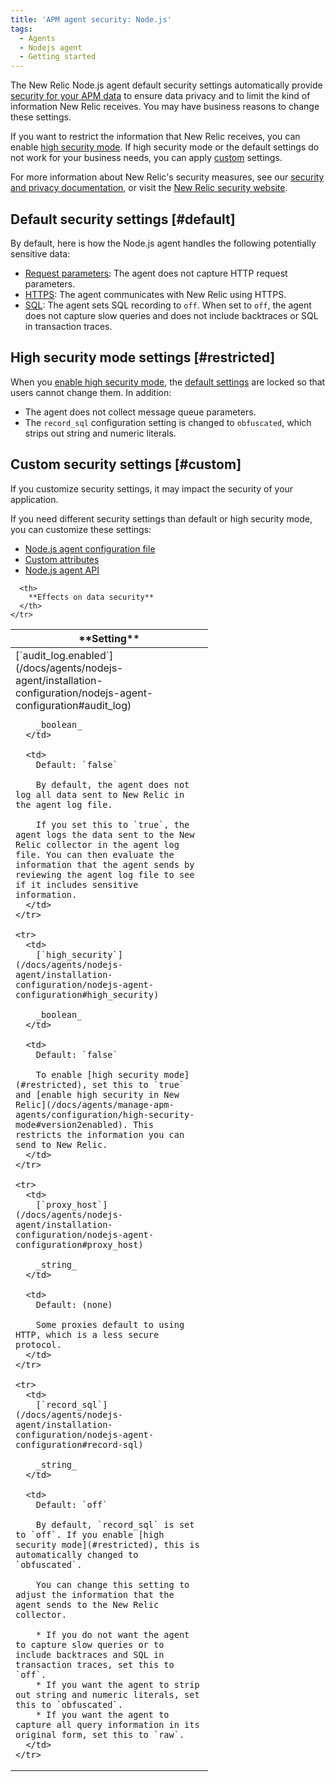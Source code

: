 ```yaml
---
title: 'APM agent security: Node.js'
tags:
  - Agents
  - Nodejs agent
  - Getting started
---
```


The New Relic Node.js agent default security settings automatically provide [security for your APM data](/docs/using-new-relic/new-relic-security/security/apm-agent-data-security) to ensure data privacy and to limit the kind of information New Relic receives. You may have business reasons to change these settings.

If you want to restrict the information that New Relic receives, you can enable [high security mode](#restricted). If high security mode or the default settings do not work for your business needs, you can apply [custom](#custom) settings.

For more information about New Relic's security measures, see our [security and privacy documentation](/docs/using-new-relic/new-relic-security/security/security-matters-data-privacy-new-relic), or visit the [New Relic security website](https://newrelic.com/why-new-relic/security).

## Default security settings [#default]

By default, here is how the Node.js agent handles the following potentially sensitive data:

* [Request parameters](/docs/agents/nodejs-agent/installation-configuration/nodejs-agent-configuration#params): The agent does not capture HTTP request parameters.
* [HTTPS](/docs/agents/nodejs-agent/installation-configuration/nodejs-agent-configuration#ssl): The agent communicates with New Relic using HTTPS.
* [SQL](/docs/agents/nodejs-agent/installation-configuration/nodejs-agent-configuration#record-sql): The agent sets SQL recording to `off`. When set to `off`, the agent does not capture slow queries and does not include backtraces or SQL in transaction traces.

## High security mode settings [#restricted]

When you [enable high security mode](/docs/agents/nodejs-agent/installation-configuration/nodejs-agent-configuration#high_security), the [default settings](#default) are locked so that users cannot change them. In addition:

* The agent does not collect message queue parameters.
* The `record_sql` configuration setting is changed to `obfuscated`, which strips out string and numeric literals.

## Custom security settings [#custom]

<Callout variant="caution">
  If you customize security settings, it may impact the security of your application.
</Callout>

If you need different security settings than default or high security mode, you can customize these settings:

* [Node.js agent configuration file](/docs/agents/nodejs-agent/installation-configuration/nodejs-agent-configuration)
* [Custom attributes](/docs/agents/nodejs-agent/api-guides/nodejs-agent-api#add-custom-param)
* [Node.js agent API](/docs/agents/nodejs-agent/api-guides/guide-using-nodejs-agent-api)

<table>
  <thead>
    <tr>
      <th width="300px">
        **Setting**
      </th>

      <th>
        **Effects on data security**
      </th>
    </tr>
  </thead>

  <tbody>
    <tr>
      <td>
        [`audit_log.enabled`](/docs/agents/nodejs-agent/installation-configuration/nodejs-agent-configuration#audit_log)

        _boolean_
      </td>

      <td>
        Default: `false`

        By default, the agent does not log all data sent to New Relic in the agent log file.

        If you set this to `true`, the agent logs the data sent to the New Relic collector in the agent log file. You can then evaluate the information that the agent sends by reviewing the agent log file to see if it includes sensitive information.
      </td>
    </tr>

    <tr>
      <td>
        [`high_security`](/docs/agents/nodejs-agent/installation-configuration/nodejs-agent-configuration#high_security)

        _boolean_
      </td>

      <td>
        Default: `false`

        To enable [high security mode](#restricted), set this to `true` and [enable high security in New Relic](/docs/agents/manage-apm-agents/configuration/high-security-mode#version2enabled). This restricts the information you can send to New Relic.
      </td>
    </tr>

    <tr>
      <td>
        [`proxy_host`](/docs/agents/nodejs-agent/installation-configuration/nodejs-agent-configuration#proxy_host)

        _string_
      </td>

      <td>
        Default: (none)

        Some proxies default to using HTTP, which is a less secure protocol.
      </td>
    </tr>

    <tr>
      <td>
        [`record_sql`](/docs/agents/nodejs-agent/installation-configuration/nodejs-agent-configuration#record-sql)

        _string_
      </td>

      <td>
        Default: `off`

        By default, `record_sql` is set to `off`. If you enable [high security mode](#restricted), this is automatically changed to `obfuscated`.

        You can change this setting to adjust the information that the agent sends to the New Relic collector.

        * If you do not want the agent to capture slow queries or to include backtraces and SQL in transaction traces, set this to `off`.
        * If you want the agent to strip out string and numeric literals, set this to `obfuscated`.
        * If you want the agent to capture all query information in its original form, set this to `raw`.
      </td>
    </tr>
  </tbody>
</table>

